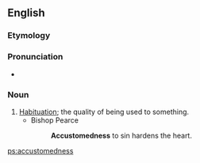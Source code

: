 ==English==

===Etymology===
{{suffix|en|accustomed|ness}}

===Pronunciation===
* {{a|US}} {{IPA|/əˈkʌs.təmd.nɪs/|lang=hi}}

===Noun===
{{en-noun|-}}

# [[habituation|Habituation]]; the quality of being used to something.
#* Bishop Pearce
#*: '''Accustomedness''' to sin hardens the heart.

[[ps:accustomedness]]